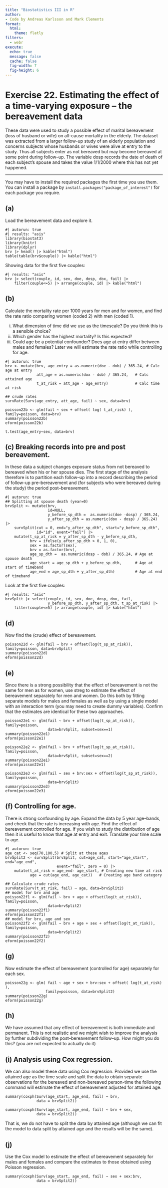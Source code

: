 ```yaml
---
title: "Biostatistics III in R"
author:
- Code by Andreas Karlsson and Mark Clements
format:
  html:
    theme: flatly
filters:
  - webr
execute:
  echo: true
  message: false
  cache: false
  fig-width: 7
  fig-height: 6
---
```


# Exercise 22. Estimating the effect of a time-varying exposure – the bereavement data #


These data were used to study a possible effect of marital bereavement (loss of husband or wife) on all–cause mortality in the elderly. The dataset was extracted from a larger follow-up study of an elderly population and concerns subjects whose husbands or wives were alive at entry to the study. Thus all subjects enter as not bereaved but may become bereaved at some point during follow–up. The variable dosp records the date of death of each subject’s spouse and takes the value 1/1/2000 where this has not yet happened.

-----------

You may have to install the required packages the first time you use them. You can install a package by `install.packages("package_of_interest")` for each package you require.

## (a) ## 

Load the bereavement data and explore it.

```webr-r
#| autorun: true
#| results: "asis"
library(biostat3)
library(knitr)
library(dplyr)
brv |> head() |> kable("html")
table(table(brv$couple)) |> kable("html")
```

Showing data for the first five couples:

```webr-r
#| results: "asis"
brv |> select(couple, id, sex, doe, dosp, dox, fail) |>
    filter(couple<=5) |> arrange(couple, id) |> kable("html")
```

## (b) ## 
Calculate the mortality rate per 1000 years for men and for women, and find the rate ratio comparing women (coded 2) with men (coded 1).

  i. What dimension of time did we use as the timescale? Do you think this is a sensible choice?
  ii. Which gender has the highest mortality? Is this expected?
  iii. Could age be a potential confounder? Does age at entry differ between males and females? Later we will estimate the rate ratio while controlling for age.

```webr-r
#| autorun: true
brv <- mutate(brv, age_entry = as.numeric(doe - dob) / 365.24, # Calc age at entry
              att_age = as.numeric(dox - dob) / 365.24,   # Calc attained age
              t_at_risk = att_age - age_entry)            # Calc time at risk
```

```webr-r
## crude rates
survRate(Surv(age_entry, att_age, fail) ~ sex, data=brv)

poisson22b <- glm(fail ~ sex + offset( log( t_at_risk) ), family=poisson, data=brv)
summary(poisson22b)
eform(poisson22b)

t.test(age_entry~sex, data=brv)
```

## (c) Breaking records into pre and post bereavement. ## 
In these data a subject changes exposure status from not bereaved to bereaved when his or her spouse dies. The first stage of the analysis therefore is to partition each follow–up into a record describing the period of follow-up pre–bereavement and (for subjects who were bereaved during the study) the period post–bereavement.

```webr-r
#| autorun: true
## Splitting at spouse death (year=0)
brvSplit <- mutate(brv,
                   id=NULL,
                   y_before_sp_dth =  as.numeric(doe -dosp) / 365.24,
                   y_after_sp_dth = as.numeric(dox - dosp) / 365.24) |>
    survSplit(cut = 0, end="y_after_sp_dth", start="y_before_sp_dth",
              id="id", event="fail") |>
    mutate(t_sp_at_risk = y_after_sp_dth - y_before_sp_dth,
           brv = ifelse(y_after_sp_dth > 0, 1, 0),
           sex = as.factor(sex),
           brv = as.factor(brv),
           age_sp_dth =  as.numeric(dosp - dob) / 365.24, # Age at spouse death
           age_start = age_sp_dth + y_before_sp_dth,      # Age at start of timeband
           age_end = age_sp_dth + y_after_sp_dth)         # Age at end of timeband
```

Look at the first five couples:

```webr-r
#| results: "asis"
brvSplit |> select(couple, id, sex, doe, dosp, dox, fail,
                   y_before_sp_dth, y_after_sp_dth, t_sp_at_risk) |>
    filter(couple<=5) |> arrange(couple, id) |> kable("html")
```

## (d) ## 
Now find the (crude) effect of bereavement.


```webr-r
poisson22d <- glm(fail ~ brv + offset(log(t_sp_at_risk)), family=poisson, data=brvSplit)
summary(poisson22d)
eform(poisson22d)
```

## (e) ## 
Since there is a strong possibility that the effect of bereavement is not the same for men as for women, use streg to estimate the effect of bereavement separately for men and women. Do this both by fitting separate models for males and females as well as by using a single model with an interaction term (you may need to create dummy variables). Confirm that the estimates are identical for these two approaches.

```webr-r
poisson22e1 <- glm(fail ~ brv + offset(log(t_sp_at_risk)), family=poisson,
                   data=brvSplit, subset=sex==1)
summary(poisson22e1)
eform(poisson22e1)
```

```webr-r
poisson22e2 <- glm(fail ~ brv + offset(log(t_sp_at_risk)), family=poisson,
                   data=brvSplit, subset=sex==2)
summary(poisson22e1)
eform(poisson22e1)
```


```webr-r
poisson22e3 <- glm(fail ~ sex + brv:sex + offset(log(t_sp_at_risk)), family=poisson,
                   data=brvSplit)
summary(poisson22e3)
eform(poisson22e3)
```

## (f) Controlling for age.## 
There is strong confounding by age. Expand the data by 5 year age–bands, and check that the rate is increasing with age. Find the effect of bereavement controlled for age. If you wish to study the distribution of age then it is useful to know that age at entry and exit. Translate your time scale to age.

```webr-r
#| autorun: true
age_cat <- seq(70,100,5) # Split at these ages
brvSplit2 <- survSplit(brvSplit, cut=age_cat, start="age_start", end="age_end",
                       event="fail", zero = 0) |>
    mutate(t_at_risk = age_end- age_start, # Creating new time at risk
           age = cut(age_end, age_cat))   # Creating age band category
```

```webr-r
## Calculate crude rates
survRate(Surv(t_at_risk, fail) ~ age, data=brvSplit2)
## model for brv and age
poisson22f1 <- glm(fail ~ brv + age + offset(log(t_at_risk)), family=poisson,
                   data=brvSplit2)
summary(poisson22f1)
eform(poisson22f1)
## model for brv, age and sex
poisson22f2 <- glm(fail ~ brv + age + sex + offset(log(t_at_risk)), family=poisson,
                   data=brvSplit2)
summary(poisson22f2)
eform(poisson22f2)
```

## (g) ## 
Now estimate the effect of bereavement (controlled for age) separately for each sex.

```webr-r
poisson22g <- glm( fail ~ age + sex + brv:sex + offset( log(t_at_risk) ),
                  family=poisson, data=brvSplit2)
summary(poisson22g)
eform(poisson22g)
```

## (h) ## 
We have assumed that any effect of bereavement is both immediate and permanent. This is not realistic and we might wish to improve the analysis by further subdividing the post–bereavement follow–up. How might you do this? (you are not expected to actually do it)

## (i) Analysis using Cox regression.## 
We can also model these data using Cox regression. Provided we use the attained age as the time scale and split the data to obtain separate observations for the bereaved and non-bereaved person-time the following command will estimate the effect of bereavement adjusted for attained age.

```webr-r
summary(coxph(Surv(age_start, age_end, fail) ~ brv,
              data = brvSplit2))

summary(coxph(Surv(age_start, age_end, fail) ~ brv + sex,
              data = brvSplit2))
```

That is, we do not have to split the data by attained age (although we can fit the model to data split by attained age and the results will be the same).

## (j) ## 
Use the Cox model to estimate the effect of bereavement separately for males and females and compare the estimates to those obtained using Poisson regression.

```webr-r
summary(coxph(Surv(age_start, age_end, fail) ~ sex + sex:brv,
              data = brvSplit2))
```
